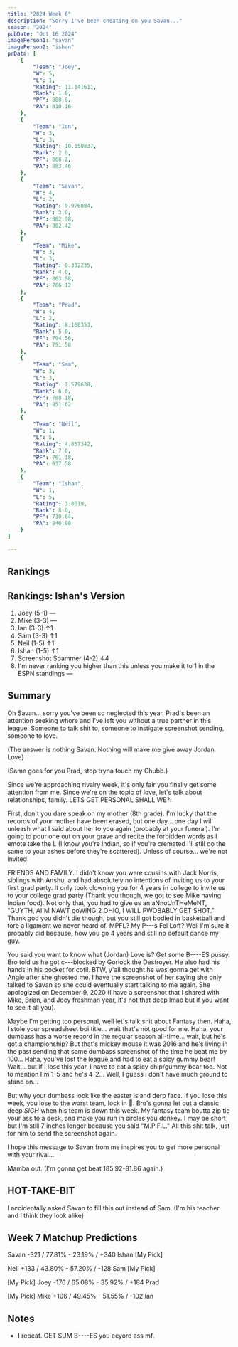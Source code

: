 ```yaml
---
title: "2024 Week 6"
description: "Sorry I've been cheating on you Savan..."
season: "2024"
pubDate: "Oct 16 2024"
imagePerson1: "savan"
imagePerson2: "ishan"
prData: [
    {
        "Team": "Joey",
        "W": 5,
        "L": 1,
        "Rating": 11.141611,
        "Rank": 1.0,
        "PF": 880.6,
        "PA": 810.16
    },
    {
        "Team": "Ian",
        "W": 3,
        "L": 3,
        "Rating": 10.150837,
        "Rank": 2.0,
        "PF": 868.2,
        "PA": 883.46
    },
    {
        "Team": "Savan",
        "W": 4,
        "L": 2,
        "Rating": 9.976084,
        "Rank": 3.0,
        "PF": 862.98,
        "PA": 802.42
    },
    {
        "Team": "Mike",
        "W": 3,
        "L": 3,
        "Rating": 8.332235,
        "Rank": 4.0,
        "PF": 863.58,
        "PA": 766.12
    },
    {
        "Team": "Prad",
        "W": 4,
        "L": 2,
        "Rating": 8.160353,
        "Rank": 5.0,
        "PF": 794.56,
        "PA": 751.58
    },
    {
        "Team": "Sam",
        "W": 3,
        "L": 3,
        "Rating": 7.579638,
        "Rank": 6.0,
        "PF": 788.18,
        "PA": 851.62
    },
    {
        "Team": "Neil",
        "W": 1,
        "L": 5,
        "Rating": 4.857342,
        "Rank": 7.0,
        "PF": 761.18,
        "PA": 837.58
    },
    {
        "Team": "Ishan",
        "W": 1,
        "L": 5,
        "Rating": 3.8019,
        "Rank": 8.0,
        "PF": 730.64,
        "PA": 846.98
    }
]

---
```



## Rankings

<PowerRankingTable client:load data={frontmatter.prData} />

## Rankings: Ishan's Version

1. Joey (5-1) —
2. Mike (3-3) —
3. Ian (3-3) ↑1
4. Sam (3-3) ↑1
5. Neil (1-5) ↑1
6. Ishan (1-5) ↑1
7. Screenshot Spammer (4-2) ↓4
8. I'm never ranking you higher than this unless you make it to 1 in the ESPN standings —

## Summary

Oh Savan... sorry you've been so neglected this year. Prad's been an attention seeking whore and I've left you without a true partner in this league.
Someone to talk shit to, someone to instigate screenshot sending, someone to love. 

(The answer is nothing Savan. Nothing will make me give away Jordan Love)

(Same goes for you Prad, stop tryna touch my Chubb.)

Since we're approaching rivalry week, it's only fair you finally get some attention from me. Since we're on the topic of love, let's talk about relationships,
family. LETS GET PERSONAL SHALL WE?!

First, don't you dare speak on my mother (8th grade). I'm lucky that the records of your mother have been erased, but one day... one day I will unleash what I said about her
to you again (probably at your funeral). I'm going to pour one out on your grave and recite the forbidden words as I emote take the L (I know you're Indian, so if you're
cremated I'll still do the same to your ashes before they're scattered). Unless of course... we're not invited.

FRIENDS AND FAMILY. I didn't know you were cousins with Jack Norris, siblings with Anshu, and had absolutely no intentions of inviting us to your first grad party.
It only took clowning you for 4 years in college to invite us to your college grad party (Thank you though, we got to see Mike having Indian food). Not only that,
you had to give us an aNnoUnTHeMeNT, "GUYTH, AI'M NAWT goWING 2 OHIO, I WILL PWOBABLY GET SHOT." Thank god you didn't die though, but you still got bodied in
basketball and tore a ligament we never heard of. MPFL? My P---s Fel Loff? Well I'm sure it probably did because, how you go 4 years and still no default dance my guy. 

You said you want to know what (Jordan) Love is? Get some B----ES pussy. Bro told us he got c---blocked by Gorlock the Destroyer. He also had his hands in his pocket
for cotil. BTW, y'all thought he was gonna get with Angie after she ghosted me. I have the screenshot of her saying she only talked to Savan so she could eventually start talking to me again.
She apologized on December 9, 2020 (I have a screenshot that I shared with Mike, Brian, and Joey freshman year, it's not that deep lmao but if you want to see it all you).

Maybe I'm getting too personal, well let's talk shit about Fantasy then. Haha, I stole your spreadsheet boi title... wait that's not good for me. Haha, your dumbass has a worse
record in the regular season all-time... wait, but he's got a championship? But that's mickey mouse it was 2016 and he's living in the past sending that same dumbass screenshot of
the time he beat me by 100... Haha, you've lost the league and had to eat a spicy gummy bear! Wait... but if I lose this year, I have to eat a spicy chip/gummy bear too. Not to
mention I'm 1-5 and he's 4-2... Well, I guess I don't have much ground to stand on... 

But why your dumbass look like the easter island derp face. If you lose this week, you lose to the worst team, lock in 🗿. Bro's gonna let out a classic deep *SIGH* when his team is down this week.
My fantasy team boutta zip tie your ass to a desk, and make you run in circles you donkey. I may be short but I'm still 7 inches longer because you said "M.P.F.L." All this shit talk, just for him
to send the screenshot again.

I hope this message to Savan from me inspires you to get more personal with your rival...

Mamba out. (I'm gonna get beat 185.92-81.86 again.)

## HOT-TAKE-BIT

I accidentally asked Savan to fill this out instead of Sam. (I'm his teacher and I think they look alike)

## Week 7 Matchup Predictions

Savan -321 / 77.81% - 23.19% / +340 Ishan [My Pick]

Neil +133 / 43.80% - 57.20% / -128 Sam [My Pick]

[My Pick] Joey -176 / 65.08% - 35.92% / +184 Prad

[My Pick] Mike +106 / 49.45% - 51.55% / -102 Ian

## Notes

* I repeat. GET SUM B----ES you eeyore ass mf.